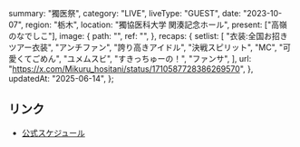   summary: "獨医祭",
  category: "LIVE",
  liveType: "GUEST",
  date: "2023-10-07",
  region: "栃木",
  location: "獨協医科大学 関湊記念ホール",
  present: ["高嶺のなでしこ"],
  image: {
    path: "",
    ref: "",
  },
  recaps: {
    setlist: [
      "衣装:全国お招きツアー衣装",
      "アンチファン",
      "誇り高きアイドル",
      "決戦スピリット",
      "MC",
      "可愛くてごめん",
      "ユメムスビ",
      "すきっちゅーの！",
      "ファンサ",
    ],
    url: "https://x.com/Mikuru_hositani/status/1710587728386269570",
  },
  updatedAt: "2025-06-14",
};

## リンク

- [公式スケジュール](https://takanenonadeshiko.jp/?p=1363)
